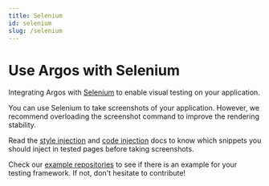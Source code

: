 ```yaml
---
title: Selenium
id: selenium
slug: /selenium
---
```


# Use Argos with Selenium

Integrating Argos with [Selenium](https://www.selenium.dev/) to enable visual testing on your application.

You can use Selenium to take screenshots of your application. However, we recommend overloading the screenshot command to improve the rendering stability.

Read the [style injection](/style-injection) and [code injection](/code-injection) docs to know which snippets you should inject in tested pages before taking screenshots.

Check our [example repositories](https://github.com/argos-ci/argos/tree/main/examples) to see if there is an example for your testing framework. If not, don't hesitate to contribute!
